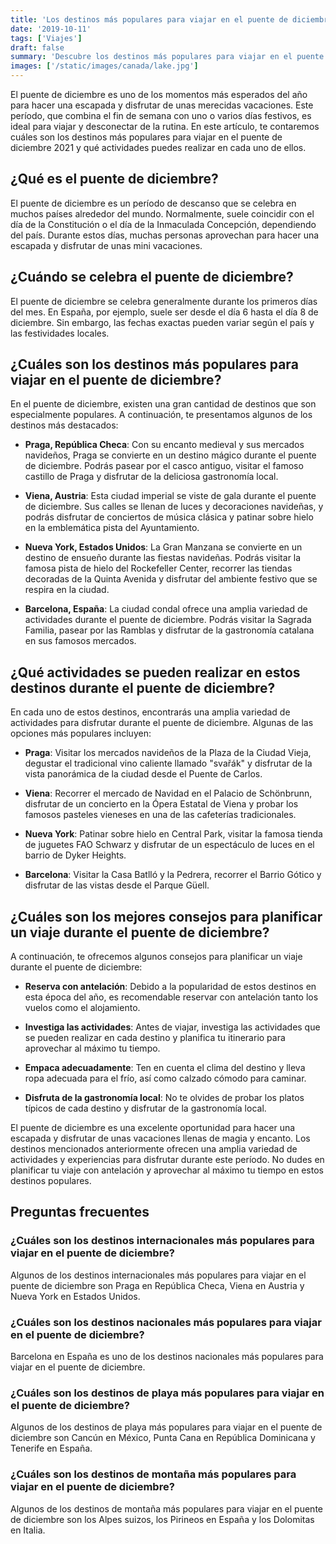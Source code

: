 ```yaml
---
title: 'Los destinos más populares para viajar en el puente de diciembre 2021'
date: '2019-10-11'
tags: ['Viajes']
draft: false
summary: 'Descubre los destinos más populares para viajar en el puente de diciembre 2021 y aprovecha al máximo tus vacaciones cerca y lejos de casa.'
images: ['/static/images/canada/lake.jpg']
---
```


El puente de diciembre es uno de los momentos más esperados del año para hacer una escapada y disfrutar de unas merecidas vacaciones. Este período, que combina el fin de semana con uno o varios días festivos, es ideal para viajar y desconectar de la rutina. En este artículo, te contaremos cuáles son los destinos más populares para viajar en el puente de diciembre 2021 y qué actividades puedes realizar en cada uno de ellos.

<TOCInline toc={props.toc} exclude="Introduction" />

## ¿Qué es el puente de diciembre?

El puente de diciembre es un período de descanso que se celebra en muchos países alrededor del mundo. Normalmente, suele coincidir con el día de la Constitución o el día de la Inmaculada Concepción, dependiendo del país. Durante estos días, muchas personas aprovechan para hacer una escapada y disfrutar de unas mini vacaciones.

## ¿Cuándo se celebra el puente de diciembre?

El puente de diciembre se celebra generalmente durante los primeros días del mes. En España, por ejemplo, suele ser desde el día 6 hasta el día 8 de diciembre. Sin embargo, las fechas exactas pueden variar según el país y las festividades locales.

## ¿Cuáles son los destinos más populares para viajar en el puente de diciembre?

En el puente de diciembre, existen una gran cantidad de destinos que son especialmente populares. A continuación, te presentamos algunos de los destinos más destacados:

- **Praga, República Checa**: Con su encanto medieval y sus mercados navideños, Praga se convierte en un destino mágico durante el puente de diciembre. Podrás pasear por el casco antiguo, visitar el famoso castillo de Praga y disfrutar de la deliciosa gastronomía local.

- **Viena, Austria**: Esta ciudad imperial se viste de gala durante el puente de diciembre. Sus calles se llenan de luces y decoraciones navideñas, y podrás disfrutar de conciertos de música clásica y patinar sobre hielo en la emblemática pista del Ayuntamiento.

- **Nueva York, Estados Unidos**: La Gran Manzana se convierte en un destino de ensueño durante las fiestas navideñas. Podrás visitar la famosa pista de hielo del Rockefeller Center, recorrer las tiendas decoradas de la Quinta Avenida y disfrutar del ambiente festivo que se respira en la ciudad.

- **Barcelona, España**: La ciudad condal ofrece una amplia variedad de actividades durante el puente de diciembre. Podrás visitar la Sagrada Familia, pasear por las Ramblas y disfrutar de la gastronomía catalana en sus famosos mercados.

## ¿Qué actividades se pueden realizar en estos destinos durante el puente de diciembre?

En cada uno de estos destinos, encontrarás una amplia variedad de actividades para disfrutar durante el puente de diciembre. Algunas de las opciones más populares incluyen:

- **Praga**: Visitar los mercados navideños de la Plaza de la Ciudad Vieja, degustar el tradicional vino caliente llamado "svařák" y disfrutar de la vista panorámica de la ciudad desde el Puente de Carlos.

- **Viena**: Recorrer el mercado de Navidad en el Palacio de Schönbrunn, disfrutar de un concierto en la Ópera Estatal de Viena y probar los famosos pasteles vieneses en una de las cafeterías tradicionales.

- **Nueva York**: Patinar sobre hielo en Central Park, visitar la famosa tienda de juguetes FAO Schwarz y disfrutar de un espectáculo de luces en el barrio de Dyker Heights.

- **Barcelona**: Visitar la Casa Batlló y la Pedrera, recorrer el Barrio Gótico y disfrutar de las vistas desde el Parque Güell.

## ¿Cuáles son los mejores consejos para planificar un viaje durante el puente de diciembre?

A continuación, te ofrecemos algunos consejos para planificar un viaje durante el puente de diciembre:

- **Reserva con antelación**: Debido a la popularidad de estos destinos en esta época del año, es recomendable reservar con antelación tanto los vuelos como el alojamiento.

- **Investiga las actividades**: Antes de viajar, investiga las actividades que se pueden realizar en cada destino y planifica tu itinerario para aprovechar al máximo tu tiempo.

- **Empaca adecuadamente**: Ten en cuenta el clima del destino y lleva ropa adecuada para el frío, así como calzado cómodo para caminar.

- **Disfruta de la gastronomía local**: No te olvides de probar los platos típicos de cada destino y disfrutar de la gastronomía local.



El puente de diciembre es una excelente oportunidad para hacer una escapada y disfrutar de unas vacaciones llenas de magia y encanto. Los destinos mencionados anteriormente ofrecen una amplia variedad de actividades y experiencias para disfrutar durante este período. No dudes en planificar tu viaje con antelación y aprovechar al máximo tu tiempo en estos destinos populares.

## Preguntas frecuentes

### ¿Cuáles son los destinos internacionales más populares para viajar en el puente de diciembre?

Algunos de los destinos internacionales más populares para viajar en el puente de diciembre son Praga en República Checa, Viena en Austria y Nueva York en Estados Unidos.

### ¿Cuáles son los destinos nacionales más populares para viajar en el puente de diciembre?

Barcelona en España es uno de los destinos nacionales más populares para viajar en el puente de diciembre.

### ¿Cuáles son los destinos de playa más populares para viajar en el puente de diciembre?

Algunos de los destinos de playa más populares para viajar en el puente de diciembre son Cancún en México, Punta Cana en República Dominicana y Tenerife en España.

### ¿Cuáles son los destinos de montaña más populares para viajar en el puente de diciembre?

Algunos de los destinos de montaña más populares para viajar en el puente de diciembre son los Alpes suizos, los Pirineos en España y los Dolomitas en Italia.
